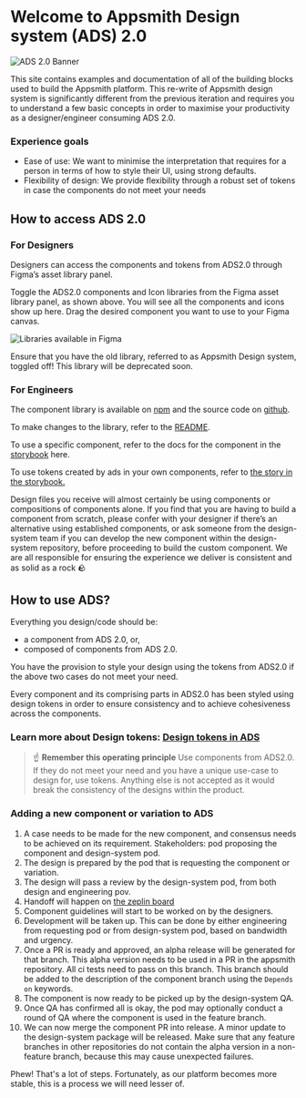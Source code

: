 
<Meta title="Introduction" />

# Welcome to Appsmith Design system (ADS) 2.0

![ADS 2.0 Banner](./docs/ads-banner.png)

This site contains examples and documentation of all of the building blocks used to build the Appsmith platform. This re-write of Appsmith design system is significantly different from the previous iteration and requires you to understand a few basic concepts in order to maximise your productivity as a designer/engineer consuming ADS 2.0.

### Experience goals

- Ease of use: We want to minimise the interpretation that requires for a person in terms of how to style their UI, using strong defaults.
- Flexibility of design: We provide flexibility through a robust set of tokens in case the components do not meet your needs

## How to access ADS 2.0

### For Designers

Designers can access the components and tokens from ADS2.0 through Figma’s asset library panel.

[//]: # (TODO: Add link to below via youtube and mdx-embed)
[//]: # (![How to access ADS 2.0 for designers tutorial]&#40;./docs/how-to-access-ads-for-designers.mp4&#41;)
Toggle the ADS2.0 components and Icon libraries from the Figma asset library panel, as shown above. You will see all the components and icons show up here. Drag the desired component you want to use to your Figma canvas.

![Libraries available in Figma](./docs/libraries-in-figma.png)

Ensure that you have the old library, referred to as Appsmith Design system, toggled off! This library will be deprecated soon.

### For Engineers

The component library is available on [npm](https://www.npmjs.com/package/@appsmithorg/design-system) and the source code on [github](https://www.github.com/appsmithorg/design-system).

To make changes to the library, refer to the [README](https://github.com/appsmithorg/design-system/blob/release/packages/design-system/README.md).

To use a specific component, refer to the docs for the component in the [storybook](https://design-system.appsmith.com/) here.

[//]: # (TODO: Link category tokens story here)
To use tokens created by ads in your own components, refer to [the story in the storybook.]()

Design files you receive will almost certainly be using components or compositions of components alone. If you find that you are having to build a component from scratch, please confer with your designer if there’s an alternative using established components, or ask someone from the design-system team if you can develop the new component within the design-system repository, before proceeding to build the custom component. We are all responsible for ensuring the experience we deliver is consistent and as solid as a rock 🪨

## How to use ADS?

Everything you design/code should be:

- a component from ADS 2.0, or,
- composed of components from ADS 2.0.

You have the provision to style your design using the tokens from ADS2.0 if the above two cases do not meet your need.

Every component and its comprising parts in ADS2.0 has been styled using design tokens in order to ensure consistency and to achieve cohesiveness across the components.

### Learn more about Design tokens: [Design tokens in ADS](https://design-system.appsmith.com/?path=/docs/design-tokens--documentation)

  > ☝️ **Remember this operating principle**
  Use components from ADS2.0. If they do not meet your need and you have a unique use-case to design for, use tokens. Anything else is not accepted as it would break the consistency of the designs within the product.

### Adding a new component or variation to ADS

1. A case needs to be made for the new component, and consensus needs to be achieved on its requirement. Stakeholders: pod proposing the component and design-system pod.
2. The design is prepared by the pod that is requesting the component or variation.
3. The design will pass a review by the design-system pod, from both design and engineering pov.
4. Handoff will happen on [the zeplin board](https://app.zeplin.io/project/63f7601064ab77243cf1eca1)
5. Component guidelines will start to be worked on by the designers.
6. Development will be taken up. This can be done by either engineering from requesting pod or from design-system pod, based on bandwidth and urgency.
7. Once a PR is ready and approved, an alpha release will be generated for that branch. This alpha version needs to be used in a PR in the appsmith repository. All ci tests need to pass on this branch. This branch should be added to the description of the component branch using the `Depends on` keywords.
8. The component is now ready to be picked up by the design-system QA.
9. Once QA has confirmed all is okay, the pod may optionally conduct a round of QA where the component is used in the feature branch.
10. We can now merge the component PR into release. A minor update to the design-system package will be released. Make sure that any feature branches in other repositories do not contain the alpha version in a non-feature branch, because this may cause unexpected failures.

Phew! That's a lot of steps. Fortunately, as our platform becomes more stable, this is a process we will need lesser of.
